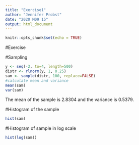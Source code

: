 ```yaml
---
title: "Exercise1"
author: "Jennifer Probst"
date: "2020 M09 15"
output: html_document
---
```


```r
knitr::opts_chunk$set(echo = TRUE)
```

#Exercise

#Sampling
```r
y <- seq(-2, to=4, length=500)
distr <- rlnorm(y, 1, 0.25)
sam <- sample(distr, 100, replace=FALSE)
#calculate mean and variance
mean(sam)
var(sam)
```
The mean of the sample is 2.8304 and the variance is 0.5379.

#Histogram of the sample
```r
hist(sam)
```

#Histogram of sample in log scale
```r
hist(log(sam))
```

